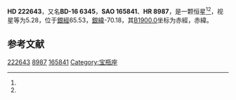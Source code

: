 {{Starbox begin
| name = HD 222643
}}
{{Starbox observe
| epoch = [[J2000.0|J2000.0]]
| constell = {{星座名待查}}<ref name=SIMBAD>{{cite web
 | url=http://simbad.u-strasbg.fr/simbad/sim-id?Ident=HR+8987
 | title=Pulsating variable Star
 | publisher=Centre de Données astronomiques de Strasbourg
 | work=SIMBAD
 | accessdate=2012-07-13
 | archive-date=2019-08-07
 | archive-url=https://web.archive.org/web/20190807173702/http://simbad.u-strasbg.fr/simbad/sim-id?Ident=HR+8987
 }}</ref><ref name=DATA>{{cite web
 | url=http://vizier.u-strasbg.fr/viz-bin/VizieR-5?-out.add=.&-source=5050&-corr=PK=HR&-out.max=9999&HR=8987
 | title=VizieR Detailed Page
 | accessdate=2012-07-13
 | archive-date=2016-03-05
 | archive-url=https://web.archive.org/web/20160305223831/http://vizier.u-strasbg.fr/viz-bin/VizieR-5?-out.add=.&-source=5050&-corr=PK=HR&-out.max=9999&HR=8987
 | dead-url=no
 }}</ref>
| 星官 = 
| ra = {{RA|23|42|27.9}}<ref name=SIMBAD /><ref name=DATA />
| dec = {{DEC|-15|26|52}}<ref name=SIMBAD /><ref name=DATA />
| appmag_v = 5.28<ref name=SIMBAD /><ref name=DATA />
}}
{{Starbox character
| class = K4III<ref name=SIMBAD /><ref name=DATA />
| b-v = 1.37<ref name=SIMBAD /><ref name=DATA />
| u-b = 1.49<ref name=SIMBAD /><ref name=DATA />
| r-i = <ref name=SIMBAD /><ref name=DATA />
| variable = 
}}
{{Starbox astrometry
| radial_v = 1.49
| prop_mo_ra = 7
| parallax = 0.015
| p_error = 
}}
{{Starbox catalog
| names =BD-16 6345，[[SAO星表|SAO]] 165841，[[HD星表|HD]] 222643，[[HR星表|HR]] 8987}}
{{Starbox reference |Simbad=HR+8987}}
{{Starbox end}}

'''HD 222643'''，又名'''BD-16 6345'''，'''SAO 165841'''、'''HR 8987'''，是一颗恒星<ref name=SIMBAD /><ref name=DATA />，视星等为5.28，位于[[銀道座標系|銀經]]65.53，[[銀道座標系|銀緯]]-70.18，其[[B1900.0|B1900.0]]坐标为赤經{{RA|23|37|17}}，赤緯{{DEC|-16|-70.18|8}}。

== 参考文献 ==
{{reflist}}

{{star-stub}}

[[Category:HD和HDE天體|222643]]
[[Category:HR天體|8987]]
[[Category:SAO天體|165841]]
[[Category:宝瓶座|Category:宝瓶座]]